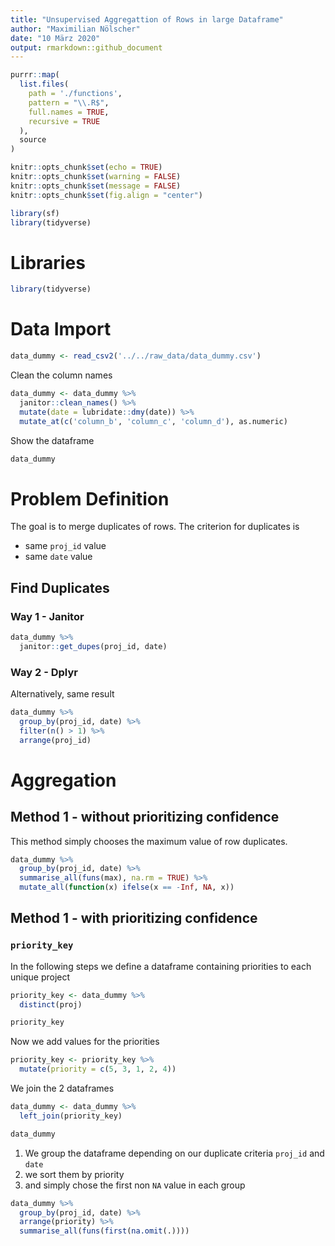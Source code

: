 ```yaml
---
title: "Unsupervised Aggregattion of Rows in large Dataframe"
author: "Maximilian Nölscher"
date: "10 März 2020"
output: rmarkdown::github_document
---
```


```r
purrr::map(
  list.files(
    path = './functions',
    pattern = "\\.R$",
    full.names = TRUE,
    recursive = TRUE
  ),
  source
)
```

```r
knitr::opts_chunk$set(echo = TRUE)
knitr::opts_chunk$set(warning = FALSE)
knitr::opts_chunk$set(message = FALSE)
knitr::opts_chunk$set(fig.align = "center")
```

```r
library(sf)
library(tidyverse)
```

# Libraries
```r
library(tidyverse)
```


# Data Import

```r
data_dummy <- read_csv2('../../raw_data/data_dummy.csv')
```

Clean the column names
```r
data_dummy <- data_dummy %>% 
  janitor::clean_names() %>% 
  mutate(date = lubridate::dmy(date)) %>% 
  mutate_at(c('column_b', 'column_c', 'column_d'), as.numeric)
```


Show the dataframe
```r
data_dummy
```


# Problem Definition
The goal is to merge duplicates of rows. The criterion for duplicates is 

* same `proj_id` value
* same `date` value

## Find Duplicates

### Way 1 - Janitor
```r
data_dummy %>% 
  janitor::get_dupes(proj_id, date)
```

### Way 2 - Dplyr
Alternatively, same result
```r
data_dummy %>% 
  group_by(proj_id, date) %>% 
  filter(n() > 1) %>% 
  arrange(proj_id)
```

# Aggregation

## Method 1 - without prioritizing confidence

This method simply chooses the maximum value of row duplicates.
```r
data_dummy %>% 
  group_by(proj_id, date) %>% 
  summarise_all(funs(max), na.rm = TRUE) %>% 
  mutate_all(function(x) ifelse(x == -Inf, NA, x))
```

## Method 1 - with prioritizing confidence

### `priority_key`

In the following steps we define a dataframe containing priorities to each unique project
```r
priority_key <- data_dummy %>% 
  distinct(proj)

priority_key
```

Now we add values for the priorities
```r
priority_key <- priority_key %>% 
  mutate(priority = c(5, 3, 1, 2, 4))
```

We join the 2 dataframes
```r
data_dummy <- data_dummy %>% 
  left_join(priority_key)

data_dummy
```

1. We group the dataframe depending on our duplicate criteria `proj_id` and `date`
2. we sort them by priority
3. and simply chose the first non `NA` value in each group
```r
data_dummy %>% 
  group_by(proj_id, date) %>% 
  arrange(priority) %>% 
  summarise_all(funs(first(na.omit(.))))
```

